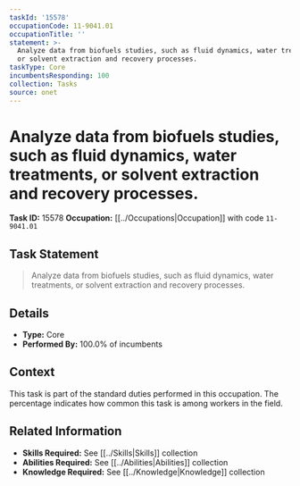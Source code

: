 ```yaml
---
taskId: '15578'
occupationCode: 11-9041.01
occupationTitle: ''
statement: >-
  Analyze data from biofuels studies, such as fluid dynamics, water treatments,
  or solvent extraction and recovery processes.
taskType: Core
incumbentsResponding: 100
collection: Tasks
source: onet
---
```

# Analyze data from biofuels studies, such as fluid dynamics, water treatments, or solvent extraction and recovery processes.

**Task ID:** 15578
**Occupation:** [[../Occupations|Occupation]] with code `11-9041.01`

## Task Statement

> Analyze data from biofuels studies, such as fluid dynamics, water treatments, or solvent extraction and recovery processes.

## Details

- **Type:** Core
- **Performed By:** 100.0% of incumbents

## Context

This task is part of the standard duties performed in this occupation. The percentage indicates how common this task is among workers in the field.

## Related Information

- **Skills Required:** See [[../Skills|Skills]] collection
- **Abilities Required:** See [[../Abilities|Abilities]] collection
- **Knowledge Required:** See [[../Knowledge|Knowledge]] collection
